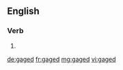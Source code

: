 ==English==

===Verb===
{{head|en}}

# {{en-past of|gage}}

[[de:gaged]]
[[fr:gaged]]
[[mg:gaged]]
[[vi:gaged]]